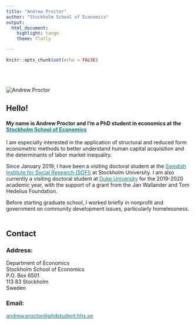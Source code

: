 ```yaml
---
title: "Andrew Proctor"
author: "Stockholm School of Economics"
output:
  html_document:
    highlight: tango
    theme: flatly

---
```


```r
knitr::opts_chunk$set(echo = FALSE)
```


<div class = "row">
<div class = "col-xs-12 col-md-6">
<br><br><br>
<img src="handels.jpg" alt="Andrew Proctor">
</div>

<div class = "col-xs-12 col-md-6">
<div class = "col-xs-1 col-md-0">
</div>
<div class = "col-xs-11 col-md-12">
# Hello!

#### My name is Andrew Proctor and I'm a PhD student in economics at the <a href="https://www.hhs.se/en/research/departments/de/" 
  style="color:teal;">Stockholm School of Economics</a>####

I am especially interested in the application of structural and reduced form econometric
methods to better understand human capital acquisition and the determinants of labor 
market inequality.  

Since January 2019, I have been a visiting doctoral student at the 
<a href="https://www.sofi.su.se/english/" 
  style="color:teal;">Swedish Institute for Social Research (SOFI)</a>
at Stockholm University. I am also currently a visiting doctoral student at 
<a href="https://econ.duke.edu/" 
  style="color:teal;">Duke University</a> for the 2019-2020 academic year, with the 
support of a grant from the Jan Wallander and Tom Hedelius Foundation. 

Before starting graduate school, I worked briefly in nonprofit and government on 
community development issues, particularly homelessness.
<br><br>

</div>
</div>

<div class = "row">
<div class = "col-xs-1 col-md-0"></div>
<div class = "col-xs-11 col-md-12">
## Contact
</div>
</div>

<div class = "row">
<div class = "col-xs-12 col-md-6">
<div class = "col-xs-1 col-md-0"></div>
<div class = "col-xs-11 col-md-12">
### Address:
  Department of Economics <br>
  Stockholm School of Economics <br>
  P.O. Box 6501 <br>
  113 83 Stockholm <br>
  Sweden
</div>
</div>

<div class = "col-xs-12 col-md-6">
<div class = "col-xs-1 col-md-0"></div>
<div class = "col-xs-11 col-md-12">
### Email:  
<a href = "mailto: andrew.proctor@phdstudent.hhs.se" style="color:teal;">andrew.proctor@phdstudent.hhs.se</a>
</div>
</div>
</div>






